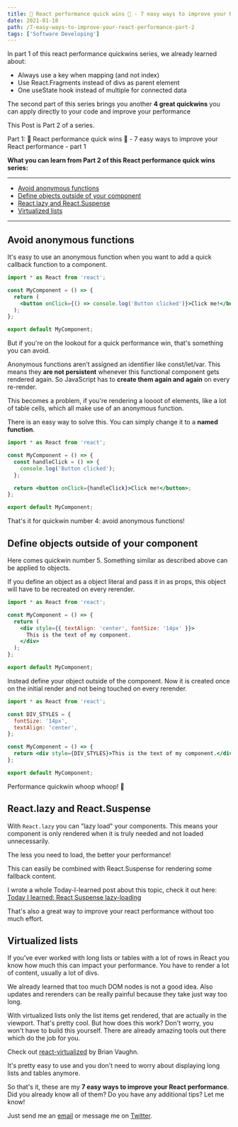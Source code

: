 ```yaml
---
title: 🚀 React performance quick wins 🚀 - 7 easy ways to improve your React performance - part 2
date: 2021-01-18
path: /7-easy-ways-to-improve-your-react-performance-part-2
tags: ['Software Developing']
---
```



In part 1 of this react performance quickwins series, we already learned about:
<ul>
  <li>
    <Link to='/blog/7-easy-ways-to-improve-your-react-performance-part-1/#keys'>Always use a key when mapping (and not index)</Link>
  </li>
  <li>
    <Link to='/blog/7-easy-ways-to-improve-your-react-performance-part-1/#fragments'>Use React.Fragments instead of divs as parent element</Link>
  </li>
  <li><Link to='/blog/7-easy-ways-to-improve-your-react-performance-part-1/#useState'>One useState hook instead of multiple for connected data</Link></li>
</ul>

The second part of this series brings you another **4 great quickwins** you can apply directly to your code and improve your performance

This Post is Part 2 of a series.

Part 1: <Link to='/blog/7-easy-ways-to-improve-your-react-performance-part-1/'>🚀 React performance quick wins 🚀 - 7 easy ways to improve your React performance - part 1</Link>

**What you can learn from Part 2 of this React performance quick wins series:**

---

- [Avoid anonymous functions](#avoid-anonymous-funcs)
- [Define objects outside of your component](#defining-objects)
- [React.lazy and React.Suspense](#lazy-suspense)
- [Virtualized lists](#virtualized-lists)

---

## <a name='avoid-anonymous-funcs'></a>Avoid anonymous functions

It's easy to use an anonymous function when you want to add a quick callback function to a component.

```jsx
import * as React from 'react';

const MyComponent = () => {
  return (
    <button onClick={() => console.log('Button clicked')}>Click me!</button>
  );
};

export default MyComponent;
```

But if you're on the lookout for a quick performance win, that's something you can avoid.

Anonymous functions aren’t assigned an identifier like const/let/var. This means they **are not persistent** whenever this functional component gets rendered again. So JavaScript has to **create them again and again** on every re-render.

This becomes a problem, if you're rendering a loooot of elements, like a lot of table cells, which all make use of an anonymous function.

There is an easy way to solve this. You can simply change it to a **named function**.

```jsx
import * as React from 'react';

const MyComponent = () => {
  const handleClick = () => {
    console.log('Button clicked');
  };

  return <button onClick={handleClick}>Click me!</button>;
};

export default MyComponent;
```

That's it for quickwin number 4: avoid anonymous functions!

## <a name='defining-objects'></a>Define objects outside of your component

Here comes quickwin number 5. Something similar as described above can be applied to objects.

If you define an object as a object literal and pass it in as props, this object will have to be recreated on every rerender.

```jsx
import * as React from 'react';

const MyComponent = () => {
  return (
    <div style={{ textAlign: 'center', fontSize: '14px' }}>
      This is the text of my component.
    </div>
  );
};

export default MyComponent;
```

Instead define your object outside of the component. Now it is created once on the initial render and not being touched on every rerender.

```jsx
import * as React from 'react';

const DIV_STYLES = {
  fontSize: '14px',
  textAlign: 'center',
};

const MyComponent = () => {
  return <div style={DIV_STYLES}>This is the text of my component.</div>;
};

export default MyComponent;
```

Performance quickwin whoop whoop! 🚀

## <a name='lazy-suspense'></a>React.lazy and React.Suspense

With `React.lazy` you can "lazy load" your components. This means your component is only rendered when it is truly needed and not loaded unnecessarily.

The less you need to load, the better your performance!

This can easily be combined with React.Suspense for rendering some fallback content.

I wrote a whole Today-I-learned post about this topic, check it out here: [Today I learned: React Suspense lazy-loading](/today-I-learned/react-suspense-lazy-loading)

That's also a great way to improve your react performance without too much effort.

## <a name='virtualized-lists'></a>Virtualized lists

If you've ever worked with long lists or tables with a lot of rows in React you know how much this can impact your performance. You have to render a lot of content, usually a lot of divs.

We already learned that too much DOM nodes is not a good idea. Also updates and rerenders can be really painful because they take just way too long.

With virtualized lists only the list items get rendered, that are actually in the viewport. That's pretty cool. But how does this work? Don't worry, you won't have to build this yourself. There are already amazing tools out there which do the job for you.

Check out [react-virtualized](https://github.com/bvaughn/react-virtualized) by Brian Vaughn.

It's pretty easy to use and you don't need to worry about displaying long lists and tables anymore.

So that's it, these are my **7 easy ways to improve your React performance**. Did you already know all of them? Do you have any additional tips? Let me know!

Just send me an [email](mailto:marcokuehbauch@gmail.com) or message me on [Twitter](https://twitter.com/Mkuehb).
